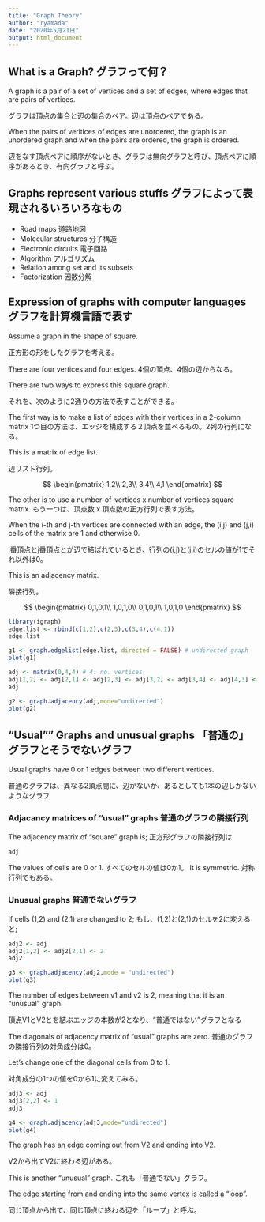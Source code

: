 ```yaml
---
title: "Graph Theory"
author: "ryamada"
date: "2020年5月21日"
output: html_document
---
```


## What is a Graph? グラフって何？

A graph is a pair of a set of vertices and a set of edges, where edges that are pairs of vertices.

グラフは頂点の集合と辺の集合のペア。辺は頂点のペアである。

When the pairs of veritices of edges are unordered, the graph is an unordered graph and when the pairs are ordered, the graph is ordered.

辺をなす頂点ペアに順序がないとき、グラフは無向グラフと呼び、頂点ペアに順序があるとき、有向グラフと呼ぶ。

## Graphs represent various stuffs グラフによって表現されるいろいろなもの

* Road maps 道路地図
* Molecular structures 分子構造
* Electronic circuits 電子回路
* Algorithm アルゴリズム
* Relation among set and its subsets
* Factorization 因数分解

## Expression of graphs with computer languages グラフを計算機言語で表す

Assume a graph in the shape of square.

正方形の形をしたグラフを考える。

There are four vertices and four edges. 4個の頂点、4個の辺からなる。

There are two ways to express this square graph.

それを、次のように2通りの方法で表すことができる。

The first way is to make a list of edges with their vertices in a 2-column matrix
1つ目の方法は、エッジを構成する２頂点を並べるもの。2列の行列になる。

This is a matrix of edge list.

辺リスト行列。

$$
\begin{pmatrix}
1,2\\
2,3\\
3,4\\
4,1
\end{pmatrix}
$$

The other is to use a number-of-vertices x number of vertices square matrix.
もう一つは、頂点数 x 頂点数の正方行列で表す方法。

When the i-th and j-th vertices are connected with an edge, the (i,j) and (j,i) cells of the matrix are 1 and otherwise 0.

i番頂点とj番頂点とが辺で結ばれているとき、行列の(i,j)と(j,i)のセルの値が1でそれ以外は0。

This is an adjacency matrix.

隣接行列。

$$
\begin{pmatrix}
0,1,0,1\\
1,0,1,0\\
0,1,0,1\\
1,0,1,0
\end{pmatrix}
$$

```r
library(igraph)
edge.list <- rbind(c(1,2),c(2,3),c(3,4),c(4,1))
edge.list
```
```r
g1 <- graph.edgelist(edge.list, directed = FALSE) # undirected graph
plot(g1)
```

```r
adj <- matrix(0,4,4) # 4: no. vertices
adj[1,2] <- adj[2,1] <- adj[2,3] <- adj[3,2] <- adj[3,4] <- adj[4,3] <- adj[4,1] <- adj[1,4] <- 1
adj
```

```r
g2 <- graph.adjacency(adj,mode="undirected")
plot(g2)
```

## "Usual"" Graphs and unusual graphs 「普通の」グラフとそうでないグラフ

Usual graphs have 0 or 1 edges between two different vertices.

普通のグラフは、異なる2頂点間に、辺がないか、あるとしても1本の辺しかないようなグラフ

### Adjacancy matrices of "usual" graphs 普通のグラフの隣接行列

The adjacency matrix of "square" graph is;
正方形グラフの隣接行列は

```r
adj
```

The values of cells are 0 or 1. すべてのセルの値は0か1。
It is symmetric. 対称行列でもある。

### Unusual graphs 普通でないグラフ
If cells (1,2) and (2,1) are changed to 2;
もし、(1,2)と(2,1)のセルを2に変えると;

```r
adj2 <- adj
adj2[1,2] <- adj2[2,1] <- 2
adj2
```

```r
g3 <- graph.adjacency(adj2,mode = "undirected")
plot(g3)
```

The number of edges between v1 and v2 is 2, meaning that it is an "unusual" graph.

頂点V1とV2とを結ぶエッジの本数が2となり、"普通ではない"グラフとなる

The diagonals of adjacency matrix of "usual" graphs are zero. 
普通のグラフの隣接行列の対角成分は0。

Let's change one of the diagonal cells from 0 to 1.

対角成分の1つの値を0から1に変えてみる。

```r
adj3 <- adj 
adj3[2,2] <- 1
adj3
```
```r
g4 <- graph.adjacency(adj3,mode="undirected")
plot(g4)
```

The graph has an edge coming out from V2 and ending into V2.

V2から出てV2に終わる辺がある。

This is another "unusual" graph.
これも「普通でない」グラフ。

The edge starting from and ending into the same vertex is called a "loop".

同じ頂点から出て、同じ頂点に終わる辺を「ループ」と呼ぶ。


